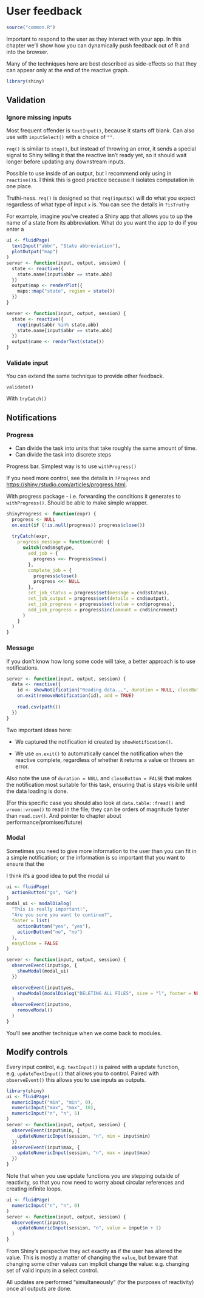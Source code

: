 # User feedback {#action-feedback}

```r
source("common.R")
```

Important to respond to the user as they interact with your app. In this chapter we'll show how you can dynamically push feedback out of R and into the browser.  

Many of the techniques here are best described as side-effects so that they can appear only at the end of the reactive graph.

```r
library(shiny)
```

## Validation

### Ignore missing inputs

Most frequent offender is `textInput()`, because it starts off blank. Can also use with `inputSelect()` with a choice of `""`. 

`req()` is similar to `stop()`, but instead of throwing an error, it sends a special signal to Shiny telling it that the reactive isn't ready yet, so it should wait longer before updating any downstream inputs.

Possible to use inside of an output, but I recommend only using in `reactive()`s. I think this is good practice because it isolates computation in one place.

Truthi-ness. `req()` is designed so that `req(input$x)` will do what you expect regardless of what type of input `x` is. You can see the details in `?isTruthy`

For example, imagine you've created a Shiny app that allows you to up the name of a state from its abbreviation. What do you want the app to do if you enter a 

```r
ui <- fluidPage(
  textInput("abbr", "State abbreviation"),
  plotOutput("map")
)
server <- function(input, output, session) {
  state <- reactive({
    state.name[input$abbr == state.abb]
  })
  output$map <- renderPlot({
    maps::map("state", region = state())
  })
}
```

```r
server <- function(input, output, session) {
  state <- reactive({
    req(input$abbr %in% state.abb)
    state.name[input$abbr == state.abb]
  })
  output$name <- renderText(state())
}
```

### Validate input

You can extend the same technique to provide other feedback.

`validate()`

With `tryCatch()`

## Notifications

### Progress

* Can divide the task into units that take roughly the same amount of time.
* Can divide the task into discrete steps

Progress bar. Simplest way is to use `withProgress()`

If you need more control, see the details in `?Progress` and <https://shiny.rstudio.com/articles/progress.html>.

With progress package - i.e. forwarding the conditions it generates to `withProgress()`. Should be able to make simple wrapper.

```r
shinyProgress <- function(expr) {
  progress <- NULL
  on.exit(if (!is.null(progress)) progress$close())
  
  tryCatch(expr,
    progress_message = function(cnd) {
      switch(cnd$msgtype,
        add_job = {
          progress <<- Progress$new()
        },
        complete_job = {
          progress$close()
          progress <<- NULL
        },
        set_job_status = progress$set(message = cnd$status),
        set_job_output = progress$set(details = cnd$output),
        set_job_progress = progress$set(value = cnd$progress),
        add_job_progress = progress$inc(amount = cnd$increment)
      )
    }
  )
}
```

### Message

If you don't know how long some code will take, a better approach is to use notifications.

```r
server <- function(input, output, session) {
  data <- reactive({
    id <- showNotification("Reading data...", duration = NULL, closeButton = FALSE)
    on.exit(removeNotification(id), add = TRUE)
    
    read.csv(path())
  })
}
```

Two important ideas here:

* We captured the notification id created by `showNotification()`.

* We use `on.exit()` to automatically cancel the notification when the 
  reactive complete, regardless of whether it returns a value or throws
  an error.
  
Also note the use of `duration = NULL` and `closeButton = FALSE` that makes the notification most suitable for this task, ensuring that is stays visibile until the data loading is done.
  
(For this specific case you should also look at `data.table::fread()` and `vroom::vroom()` to read in the file; they can be orders of magnitude faster than `read.csv()`. And pointer to chapter about performance/promises/future)

### Modal 

Sometimes you need to give more information to the user than you can fit in a simple notification; or the information is so important that you want to ensure that the 

I think it's a good idea to put the modal ui 

```r
ui <- fluidPage(
  actionButton("go", "Go")
)
modal_ui <- modalDialog(
  "This is really important!",
  "Are you sure you want to continue?",
  footer = list(
    actionButton("yes", "yes"),
    actionButton("no", "no")
  ),
  easyClose = FALSE
)

server <- function(input, output, session) {
  observeEvent(input$go, {
    showModal(modal_ui)
  })

  observeEvent(input$yes, 
    showModal(modalDialog("DELETING ALL FILES", size = "l", footer = NULL))
  )
  observeEvent(input$no, 
    removeModal()
  )
}
```

You'll see another technique when we come back to modules.

## Modify controls

Every input control, e.g. `textInput()` is paired with a update function, e.g. `updateTextInput()` that allows you to control. Paired with `observeEvent()` this allows you to use inputs as outputs.

```r
library(shiny)
ui <- fluidPage(
  numericInput("min", "min", 0),
  numericInput("max", "max", 10),
  numericInput("n", "n", 5)
)
server <- function(input, output, session) {
  observeEvent(input$min, {
    updateNumericInput(session, "n", min = input$min)
  })  
  observeEvent(input$max, {
    updateNumericInput(session, "n", max = input$max)
  })
}
```

Note that when you use update functions you are stepping outside of reactivity, so that you now need to worry about circular references and creating infinite loops. 

```r
ui <- fluidPage(
  numericInput("n", "n", 0)
)
server <- function(input, output, session) {
  observeEvent(input$n,
    updateNumericInput(session, "n", value = input$n + 1)
  )
}
```

From Shiny's perspectve they act exactly as if the user has altered the value. This is mostly a matter of changing the `value`, but beware that changing some other values can implicit change the value: e.g. changing set of valid inputs in a select control.

All updates are performed "simultaneously" (for the purposes of reactivity) once all outputs are done.

